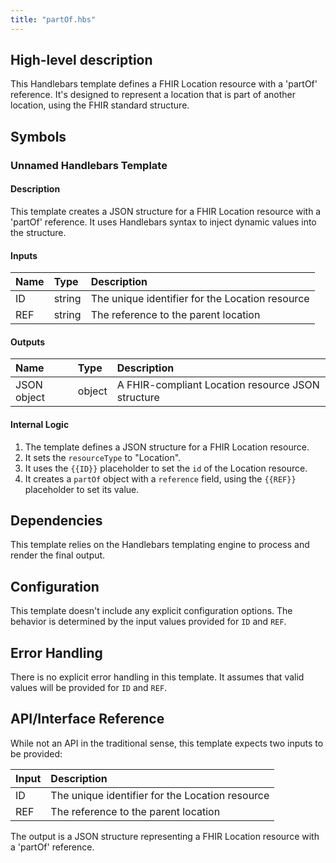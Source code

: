 ```yaml
---
title: "partOf.hbs"
---
```


## High-level description
This Handlebars template defines a FHIR Location resource with a 'partOf' reference. It's designed to represent a location that is part of another location, using the FHIR standard structure.

## Symbols

### Unnamed Handlebars Template
#### Description
This template creates a JSON structure for a FHIR Location resource with a 'partOf' reference. It uses Handlebars syntax to inject dynamic values into the structure.

#### Inputs
| Name | Type | Description |
|:-----|:-----|:------------|
| ID | string | The unique identifier for the Location resource |
| REF | string | The reference to the parent location |

#### Outputs
| Name | Type | Description |
|:-----|:-----|:------------|
| JSON object | object | A FHIR-compliant Location resource JSON structure |

#### Internal Logic
1. The template defines a JSON structure for a FHIR Location resource.
2. It sets the `resourceType` to "Location".
3. It uses the `{{ID}}` placeholder to set the `id` of the Location resource.
4. It creates a `partOf` object with a `reference` field, using the `{{REF}}` placeholder to set its value.

## Dependencies
This template relies on the Handlebars templating engine to process and render the final output.

## Configuration
This template doesn't include any explicit configuration options. The behavior is determined by the input values provided for `ID` and `REF`.

## Error Handling
There is no explicit error handling in this template. It assumes that valid values will be provided for `ID` and `REF`.

## API/Interface Reference
While not an API in the traditional sense, this template expects two inputs to be provided:

| Input | Description |
|:------|:------------|
| ID | The unique identifier for the Location resource |
| REF | The reference to the parent location |

The output is a JSON structure representing a FHIR Location resource with a 'partOf' reference.